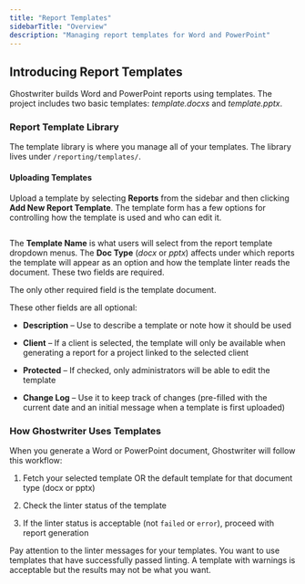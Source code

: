 ```yaml
---
title: "Report Templates"
sidebarTitle: "Overview"
description: "Managing report templates for Word and PowerPoint"
---
```


## Introducing Report Templates


Ghostwriter builds Word and PowerPoint reports using templates. The project includes two basic templates: _template.docxs_ and _template.pptx_.

### Report Template Library

The template library is where you manage all of your templates. The library lives under `/reporting/templates/`.

#### Uploading Templates

Upload a template by selecting **Reports** from the sidebar and then clicking **Add New Report Template**. The template form has a few options for controlling how the template is used and who can edit it.

<Frame>
  <img src="../../images/features/image-49.avif" alt=""/>
</Frame>

The **Template Name** is what users will select from the report template dropdown menus. The **Doc Type** (_docx_ or _pptx_) affects under which reports the template will appear as an option and how the template linter reads the document. These two fields are required.

The only other required field is the template document.

These other fields are all optional:

* **Description** – Use to describe a template or note how it should be used

* **Client** – If a client is selected, the template will only be available when generating a report for a project linked to the selected client

* **Protected** – If checked, only administrators will be able to edit the template

* **Change Log** – Use it to keep track of changes (pre-filled with the current date and an initial message when a template is first uploaded)


### How Ghostwriter Uses Templates

When you generate a Word or PowerPoint document, Ghostwriter will follow this workflow:

1.  Fetch your selected template OR the default template for that document type (docx or pptx)

2.  Check the linter status of the template

3.  If the linter status is acceptable (not `failed` or `error`), proceed with report generation


Pay attention to the linter messages for your templates. You want to use templates that have successfully passed linting. A template with warnings is acceptable but the results may not be what you want.

<CardGroup cols={1}> <Card title="Report Template Linting" icon="check-double" iconType="solid" href="/features/reporting/report-templates/report-template-linting" /> </CardGroup>
